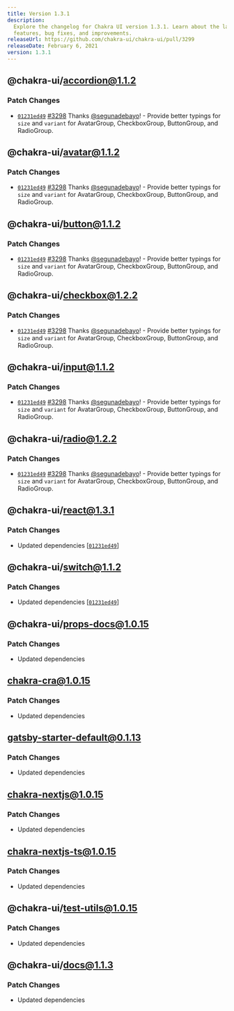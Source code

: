 ```yaml
---
title: Version 1.3.1
description:
  Explore the changelog for Chakra UI version 1.3.1. Learn about the latest
  features, bug fixes, and improvements.
releaseUrl: https://github.com/chakra-ui/chakra-ui/pull/3299
releaseDate: February 6, 2021
version: 1.3.1
---
```


## @chakra-ui/accordion@1.1.2

### Patch Changes

- [`01231ed49`](https://github.com/chakra-ui/chakra-ui/commit/01231ed4919521fbe911cb1b035f4beadb340fa5)
  [#3298](https://github.com/chakra-ui/chakra-ui/pull/3298) Thanks
  [@segunadebayo](https://github.com/segunadebayo)! - Provide better typings for
  `size` and `variant` for AvatarGroup, CheckboxGroup, ButtonGroup, and
  RadioGroup.

## @chakra-ui/avatar@1.1.2

### Patch Changes

- [`01231ed49`](https://github.com/chakra-ui/chakra-ui/commit/01231ed4919521fbe911cb1b035f4beadb340fa5)
  [#3298](https://github.com/chakra-ui/chakra-ui/pull/3298) Thanks
  [@segunadebayo](https://github.com/segunadebayo)! - Provide better typings for
  `size` and `variant` for AvatarGroup, CheckboxGroup, ButtonGroup, and
  RadioGroup.

## @chakra-ui/button@1.1.2

### Patch Changes

- [`01231ed49`](https://github.com/chakra-ui/chakra-ui/commit/01231ed4919521fbe911cb1b035f4beadb340fa5)
  [#3298](https://github.com/chakra-ui/chakra-ui/pull/3298) Thanks
  [@segunadebayo](https://github.com/segunadebayo)! - Provide better typings for
  `size` and `variant` for AvatarGroup, CheckboxGroup, ButtonGroup, and
  RadioGroup.

## @chakra-ui/checkbox@1.2.2

### Patch Changes

- [`01231ed49`](https://github.com/chakra-ui/chakra-ui/commit/01231ed4919521fbe911cb1b035f4beadb340fa5)
  [#3298](https://github.com/chakra-ui/chakra-ui/pull/3298) Thanks
  [@segunadebayo](https://github.com/segunadebayo)! - Provide better typings for
  `size` and `variant` for AvatarGroup, CheckboxGroup, ButtonGroup, and
  RadioGroup.

## @chakra-ui/input@1.1.2

### Patch Changes

- [`01231ed49`](https://github.com/chakra-ui/chakra-ui/commit/01231ed4919521fbe911cb1b035f4beadb340fa5)
  [#3298](https://github.com/chakra-ui/chakra-ui/pull/3298) Thanks
  [@segunadebayo](https://github.com/segunadebayo)! - Provide better typings for
  `size` and `variant` for AvatarGroup, CheckboxGroup, ButtonGroup, and
  RadioGroup.

## @chakra-ui/radio@1.2.2

### Patch Changes

- [`01231ed49`](https://github.com/chakra-ui/chakra-ui/commit/01231ed4919521fbe911cb1b035f4beadb340fa5)
  [#3298](https://github.com/chakra-ui/chakra-ui/pull/3298) Thanks
  [@segunadebayo](https://github.com/segunadebayo)! - Provide better typings for
  `size` and `variant` for AvatarGroup, CheckboxGroup, ButtonGroup, and
  RadioGroup.

## @chakra-ui/react@1.3.1

### Patch Changes

- Updated dependencies
  \[[`01231ed49`](https://github.com/chakra-ui/chakra-ui/commit/01231ed4919521fbe911cb1b035f4beadb340fa5)]

## @chakra-ui/switch@1.1.2

### Patch Changes

- Updated dependencies
  \[[`01231ed49`](https://github.com/chakra-ui/chakra-ui/commit/01231ed4919521fbe911cb1b035f4beadb340fa5)]

## @chakra-ui/props-docs@1.0.15

### Patch Changes

- Updated dependencies

## chakra-cra@1.0.15

### Patch Changes

- Updated dependencies

## gatsby-starter-default@0.1.13

### Patch Changes

- Updated dependencies

## chakra-nextjs@1.0.15

### Patch Changes

- Updated dependencies

## chakra-nextjs-ts@1.0.15

### Patch Changes

- Updated dependencies

## @chakra-ui/test-utils@1.0.15

### Patch Changes

- Updated dependencies

## @chakra-ui/docs@1.1.3

### Patch Changes

- Updated dependencies
